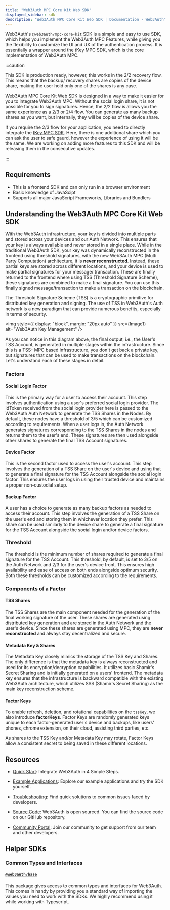 ```yaml
---
title: "Web3Auth MPC Core Kit Web SDK"
displayed_sidebar: sdk
description: "Web3Auth MPC Core Kit Web SDK | Documentation - Web3Auth"
---
```



Web3Auth's `@web3auth/mpc-core-kit` SDK is a simple and easy to use SDK, which helps you implement the Web3Auth MPC Features, while giving you the
flexibility to customize the UI and UX of the authentication process. It is essentially a wrapper around the tKey MPC SDK, which is the core
implementation of Web3Auth MPC.

:::caution

This SDK is production ready, however, this works in the 2/2 recovery flow. This means that the backup/ recovery shares are copies of the device
share, making the user hold only one of the shares is any case.

Web3Auth MPC Core Kit Web SDK is designed in a way to make it easier for you to integrate Web3Auth MPC. Without the social login share, it is not
possible for you to sign signatures. Hence, the 2/2 flow is allows you the same experience as a 2/3 or 2/4 flow. You can generate as many backup
shares as you want, but internally, they will be copies of the device share.

If you require the 2/3 flow for your application, you need to directly integrate the [tKey MPC SDK](/content-hub/guides/tkey-mpc). Here, there is one
additional share which you can ask the user to safe gaurd, however the experience of using it will be the same. We are working on adding more features
to this SDK and will be releasing them in the consecutive updates.

:::

## Requirements

- This is a frontend SDK and can only run in a browser environment
- Basic knowledge of JavaScipt
- Supports all major JavaScript Frameworks, Libraries and Bundlers

## Understanding the Web3Auth MPC Core Kit Web SDK

With the Web3Auth infrastructure, your key is divided into multiple parts and stored across your devices and our Auth Network. This ensures that your
key is always available and never stored in a single place. While in the traditional Web3Auth SDK, your key was dynamically reconstructed in the
frontend using threshold signatures, with the new Web3Auth MPC (Multi Party Computation) architecture, it is **never reconstructed**. Instead, these
partial keys are stored across different locations, and your device is used to make partial signatures for your message/ transaction. These are
finally returned to the frontend where using TSS (Threshold Signature Scheme), these signatures are combined to make a final signature. You can use
this finally signed message/transaction to make a transaction on the blockchain.

The Threshold Signature Scheme (TSS) is a cryptographic primitive for distributed key generation and signing. The use of TSS in Web3Auth's Auth
network is a new paradigm that can provide numerous benefits, especially in terms of security.

<img style={{ display: "block", margin: "20px auto" }} src={Image1} alt="Web3Auth Key Management" />

As you can notice in this diagram above, the final output, i.e., the User's TSS Account, is generated in multiple stages within the infrastructure.
Since this is a TSS- MPC based infrastructure, you don't get back a private key, but signatures that can be used to make transactions on the
blockchain. Let's understand each of these stages in detail.

### Factors

#### Social Login Factor

This is the primary way for a user to access their account. This step involves authentication using a user's preferred social login provider. The
idToken received from the social login provider here is passed to the Web3Auth Auth Network to generate the TSS Shares in the Nodes. By default, these
nodes have a threshold of 3/5 which can be customized according to requirements. When a user logs in, the Auth Network generates signatures
corresponding to the TSS Shares in the nodes and returns them to the user's end. These signatures are then used alongside other shares to generate the
final TSS Account signatures.

#### Device Factor

This is the second factor used to access the user's account. This step involves the generation of a TSS Share on the user's device and using that to
generate a final signature for the TSS Account alongside the social login factor. This ensures the user logs in using their trusted device and
maintains a proper non-custodial setup.

#### Backup Factor

A user has a choice to generate as many backup factors as needed to access their account. This step involves the generation of a TSS Share on the
user's end and storing them in whichever location they prefer. This share can be used similarly to the device share to generate a final signature for
the TSS Account alongside the social login and/or device factors.

### Threshold

The threshold is the minimum number of shares required to generate a final signature for the TSS Account. This threshold, by default, is set to 3/5 on
the Auth Network and 2/3 for the user's device front. This ensures high availability and ease of access on both ends alongside optimum security. Both
these thresholds can be customized according to the requirements.

### Components of a Factor

#### TSS Shares

The TSS Shares are the main component needed for the generation of the final working signature of the user. These shares are generated using
distributed key generation and are stored in the Auth Network and the user's device. Since these shares are generated using MPC, they are **never
reconstructed** and always stay decentralized and secure.

#### Metadata Key & Shares

The Metadata Key closely mimics the storage of the TSS Key and Shares. The only difference is that the metadata key is always reconstructed and used
for its encryption/decryption capabilities. It utilizes basic Shamir's Secret Sharing and is initially generated on a users' frontend. The metadata
key ensures that the infrastructure is backward compatible with the existing Web3Auth architecture, which utilizes SSS (Shamir's Secret Sharing) as
the main key reconstruction scheme.

#### Factor Keys

To enable refresh, deletion, and rotational capabilities on the `tssKey`, we also introduce **factorKeys**. Factor Keys are randomly generated keys
unique to each factor-generated user's device and backups, like users' phones, chrome extension, on their cloud, assisting third parties, etc.

As shares to the TSS Key and/or Metadata Key may rotate, Factor Keys allow a consistent secret to being saved in these different locations.

## Resources

- [Quick Start](/quick-start?product=Core+Kit&sdk=MPC+Core+Kit&platform=React): Integrate Web3Auth in 4 Simple Steps.

- [Example Applications](/examples?product=Core+Kit&sdk=MPC+Core+Kit): Explore our example applications and try the SDK yourself.

- [Troubleshooting](/troubleshooting): Find quick solutions to common issues faced by developers.

- [Source Code](https://github.com/web3auth/mpc-core-kit): Web3Auth is open sourced. You can find the source code on our GitHub repository.

- [Community Portal](https://community.web3auth.io): Join our community to get support from our team and other developers.

## Helper SDKs

### Common Types and Interfaces

#### [`@web3auth/base`](https://npmjs.com/package/@web3auth/base)

This package gives access to common types and interfaces for Web3Auth. This comes in handy by providing you a standard way of importing the values you
need to work with the SDKs. We highly recommend using it while working with Typescript.
